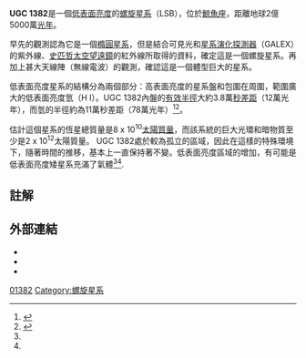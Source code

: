 {{Infobox galaxy
|name = UGC 1382
|image = [[File:UGC_1382.jpg|200px]]
|image_text = 
|dimensione_image = 
|scopritore = 
|anno = 
|epoch = 
|constellation name  = [[鯨魚座|鯨魚座]]
|ra = {{RA|01|54|41.0}}
|dec = {{DEC|-00|08|36}}
|gal = 
|pre_dist_al = 
|dist_ly = 242,000,000 光年
|misura = 
|note_dist_al = 
|pre_dist_pc = 
|dist_pc = 
|misura_pc = 
|note_dist_pc = 
|appmag_v = 
|dimensione_v = 
|luminosita_sup = 
| z = 0,019249
|angolo_posizione = 
|v_radiale = 5.771
|tipo = Galassia spirale
|classe = 
|SNRtype = 
|SNtype = 
|host = 
|massa = 
|pre_dimensioni_al = 
|dimensioni_al = 
|note_dimensioni_al = 
|pre_dimensioni_pc = 
|dimensioni_pc = 
|note_dimensioni_pc = 
|indice_spet = 
|flusso = 
|absmag_v = 
|eta = 
|note = 
|names  = MCG +00-05-048, PGC 7090, SDSS J015441.04-000836.0
}}


'''UGC 1382'''是一個[[低表面亮度星系|低表面亮度]]的[[螺旋星系|螺旋星系]]（LSB），位於[[鯨魚座|鯨魚座]]，距離地球2億5000萬[[光年|光年]]。

早先的觀測認為它是一個[[橢圓星系|橢圓星系]]，但是結合可見光和[[星系演化探測器|星系演化探測器]]（GALEX）的紫外線、[[史匹哲太空望遠鏡|史匹哲太空望遠鏡]]的紅外線所取得的資料，確定這是一個螺旋星系。再加上甚大天線陣（無線電波）的觀測，確認這是一個體型巨大的星系。

低表面亮度星系的結構分為兩個部分：高表面亮度的星系盤和包圍在周圍，範圍廣大的低表面亮度氫（H I）。UGC 1382內盤的[[有效半徑|有效半徑]]大約3.8萬[[秒差距|秒差距]]（12萬光年），而氫的半徑約為11萬秒差距（78萬光年）<ref name=":0">{{Cite web|url=http://www.jpl.nasa.gov/news/news.php?feature=6566|title='Frankenstein' Galaxy Surprises Astronomers|website=NASA/JPL|accessdate=2016-07-17|archive-date=2020-08-08|archive-url=https://web.archive.org/web/20200808010710/https://www.jpl.nasa.gov/news/news.php?feature=6566|dead-url=no}}</ref><ref name=":1">{{Cite journal|first=Lea M. Z.|last=Hagen|first2=Mark|last2=Seibert|first3=Alex|last3=Hagen|title=On the Classification of UGC1382 as a Giant Low Surface Brightness Galaxy|work=arXiv:1607.02147 [astro-ph]|accessdate=2016-07-17|url=http://arxiv.org/abs/1607.02147|journal=|archive-date=2020-07-28|archive-url=https://web.archive.org/web/20200728180743/https://arxiv.org/abs/1607.02147|dead-url=no}}</ref>。

估計這個星系的恆星總質量是8 x 10<sup>10</sup>[[太陽質量|太陽質量]]，而該系統的巨大光環和暗物質至少是2 x 10<sup>12</sup>太陽質量。
UGC 1382處於較為孤立的區域，因此在這樣的特殊環境下，隨著時間的推移，基本上一直保持著不變。低表面亮度區域的增加，有可能是低表面亮度矮星系充滿了氣體<ref name=":0" /><ref name=":1" />.

== 註解 ==
{{References|2}}

== 外部連結 ==
* {{cite web|author=Giulia Bonelli|url=http://www.asi.it/it/news/la-galassia-travestita|title=La galassia travestita|website=ASI.it|accessdate=14 July 2016|archive-url=https://web.archive.org/web/20160816081211/http://www.asi.it/it/news/la-galassia-travestita|archive-date=2016-08-16|dead-url=yes}}
* {{cite web|url=http://ned.ipac.caltech.edu/cgi-bin/nph-objsearch?objfirst=UGC%201382&extend=no&out_csys=Equatorial&out_equinox=J2000.0&obj_sort=RA+or+Longitude&of=pre_text&zv_breaker=30000.0&list_limit=5&img_stamp=YES|title=UGC 01382|website=NASA/IPAC Extragalactic Database (NED)|language=en|accessdate=15 July 2016|archive-date=2019-02-18|archive-url=https://web.archive.org/web/20190218060532/http://ned.ipac.caltech.edu/cgi-bin/nph-objsearch?objfirst=UGC%201382&extend=no&out_csys=Equatorial&out_equinox=J2000.0&obj_sort=RA+or+Longitude&of=pre_text&zv_breaker=30000.0&list_limit=5&img_stamp=YES|dead-url=no}}
* {{cite web|url=http://simbad.u-strasbg.fr/simbad/sim-id?Ident=UGC++1382#lab_annotations|title=UGC 1382|website=SIMBAD|language=en|accessdate=15 July 2016|archive-date=2021-01-28|archive-url=https://web.archive.org/web/20210128023909/http://simbad.u-strasbg.fr/simbad/sim-id?Ident=UGC++1382#lab_annotations|dead-url=no}}


[[Category:UGC天體|01382]]
[[Category:螺旋星系|Category:螺旋星系]]